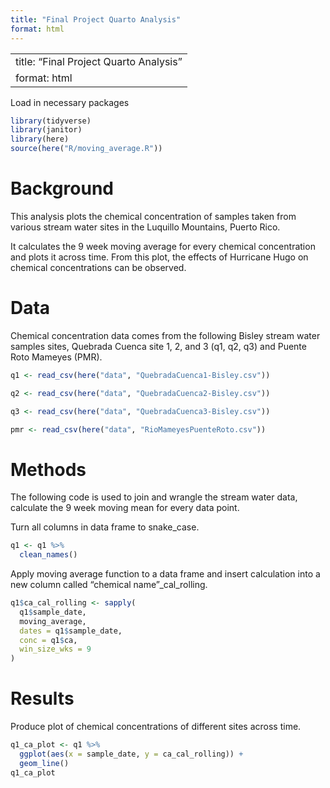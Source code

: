 ```yaml
---
title: "Final Project Quarto Analysis"
format: html
---
```


---
title: "Final Project Quarto Analysis"
format: html
---
 
Load in necessary packages 
```r
library(tidyverse)
library(janitor)
library(here)
source(here("R/moving_average.R"))
```

# Background 
This analysis plots the chemical concentration of samples taken from various stream water sites in the Luquillo Mountains, Puerto Rico. 

It calculates the 9 week moving average for every chemical concentration and plots it across time. From this plot, the effects of Hurricane Hugo on chemical concentrations can be observed. 

# Data
Chemical concentration data comes from the following Bisley stream water samples sites, Quebrada Cuenca site 1, 2, and 3 (q1, q2, q3) and Puente Roto Mameyes (PMR). 

```r
q1 <- read_csv(here("data", "QuebradaCuenca1-Bisley.csv"))

q2 <- read_csv(here("data", "QuebradaCuenca2-Bisley.csv"))

q3 <- read_csv(here("data", "QuebradaCuenca3-Bisley.csv"))

pmr <- read_csv(here("data", "RioMameyesPuenteRoto.csv"))
```
# Methods
The following code is used to join and wrangle the stream water data, calculate the 9 week moving mean for every data point. 

Turn all columns in data frame to snake_case.
```r
q1 <- q1 %>% 
  clean_names() 
```

Apply moving average function to a data frame and insert calculation into a new column called "chemical name"_cal_rolling. 
```r
q1$ca_cal_rolling <- sapply(
  q1$sample_date, 
  moving_average,
  dates = q1$sample_date, 
  conc = q1$ca, 
  win_size_wks = 9
)
```


# Results
Produce plot of chemical concentrations of different sites across time. 

```r
q1_ca_plot <- q1 %>% 
  ggplot(aes(x = sample_date, y = ca_cal_rolling)) + 
  geom_line()
q1_ca_plot
```